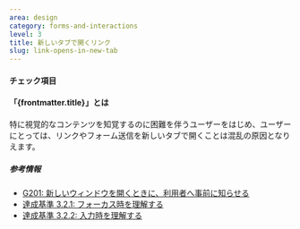 ```yaml
---
area: design
category: forms-and-interactions
level: 3
title: 新しいタブで開くリンク
slug: link-opens-in-new-tab
---
```



#### チェック項目

<Checkpoint title="リンクやフォーム送信を同じタブで開く" />
<Checkpoint title="新しいタブまたはウィンドウで開く場合、ユーザーに事前に知らせる" />

#### 「{frontmatter.title}」とは

特に視覚的なコンテンツを知覚するのに困難を伴うユーザーをはじめ、ユーザーにとっては、リンクやフォーム送信を新しいタブで開くことは混乱の原因となりえます。

##### 参考情報

- [G201: 新しいウィンドウを開くときに、利用者へ事前に知らせる](https://waic.jp/translations/WCAG21/Techniques/general/G201)
- [達成基準 3.2.1: フォーカス時を理解する](https://waic.jp/translations/WCAG21/Understanding/on-focus.html)
- [達成基準 3.2.2: 入力時を理解する](https://waic.jp/translations/WCAG21/Understanding/on-input.html)
